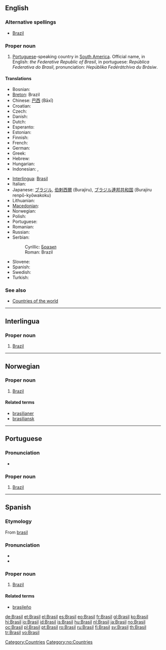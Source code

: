 {{also|brasil}}
==English==
{{wikipedia}}

===Alternative spellings===
* [[Brazil]]

===Proper noun===
{{en-proper noun}}

# [[Portuguese]]-speaking country in [[South America]]. Official name, in English: ''the Federative Republic of Brasil'', in portuguese: ''República Federativa do Brasil'', pronunciation: ''Hepúblika Fedérátchíva du Brásiw''.

====Translations====
{{trans-top|country in South America}}
* Bosnian: {{t-|bs|Brazil|m}}
* [[Breton]]: Brazil
* Chinese: [[巴西]] (Bāxī)
* Croatian: {{t-|hr|Brazil|m}}
* Czech: {{t+|cs|Brazílie}}
* Danish: {{t-|da|Brasilien}}
* Dutch: {{t+|nl|Brazilië}}
* Esperanto: {{t-|eo|Brazilo|xs=Esperanto}}
* Estonian: {{t+|et|Brasiilia}}
* Finnish: {{t+|fi|Brasilia}}
* French: {{t+|fr|Brésil|m}}
* German: {{t+|de|Brasilien|n}}
* Greek: {{t+|el|Βραζιλία|f|tr=Vrazilía|sc=Grek}}
* Hebrew: {{t+|he|ברזיל|tr=brazyl|sc=Hebr}}
* Hungarian: {{t+|hu|Brazília}}
* Indonesian: {{t+|id|Brasil|xs=Indonesian}}, {{t+|id|Brazil|xs=Indonesian}}
{{trans-mid}}
* [[Interlingua]]: [[Brasil]]
* Italian: {{t+|it|Brasile|m}}
* Japanese: [[ブラジル]], [[伯剌西爾]] (Burajiru), [[ブラジル]][[連邦]][[共和国]] (Burajiru renpō-kyōwakoku)
* Lithuanian: {{t+|lt|Brazilija|f|xs=Lithuanian}}
* [[Macedonian]]: {{t|mk|Бразил|m|tr=Brázil|sc=Cyrl}}
* Norwegian: {{t+|no|Brasil}}
* Polish: {{t+|pl|Brazylia|f}}
* Portuguese: {{t+|pt|Brasil|m}}
* Romanian: {{t+|ro|Brazilia|f}}
* Russian: {{t+|ru|Бразилия|f|tr=Brazílija|sc=Cyrl}}
* Serbian:
*: Cyrillic: [[Бразил]] {{m}}
*: Roman: Brazil {{m}}
* Slovene: {{t+|sl|Brazilija|f}}
* Spanish: {{t+|es|Brasil|m}}
* Swedish: {{t+|sv|Brasilien}}
* Turkish: {{t+|tr|Brezilya}}
{{trans-bottom}}

===See also===
* [[Appendix:Countries of the world|Countries of the world]]

[[Category:Countries]]

----

==Interlingua==

===Proper noun===
{{infl|ia|proper noun}}

# [[Brazil]]

----

==Norwegian==

===Proper noun===
{{infl|no|proper noun}}

# [[Brazil]]

====Related terms====
* [[brasilianer]]
* [[brasiliansk]]

[[Category:no:Countries]]

----

==Portuguese==

===Pronunciation===
*{{IPA|/bɾɐˈzil/|lang=pt}}

===Proper noun===
{{infl|pt|proper noun}}

# [[Brazil]]

----

==Spanish==

===Etymology===
From [[brasil]]

===Pronunciation===
* {{audio|Es-Brasil.ogg|audio}}
* {{IPA|/bɾaˈsil/|lang=es}}

===Proper noun===
{{infl|es|proper noun}}

# [[Brazil]]

====Related terms====
* [[brasileño]]

[[de:Brasil]]
[[et:Brasil]]
[[el:Brasil]]
[[es:Brasil]]
[[eo:Brasil]]
[[fr:Brasil]]
[[gl:Brasil]]
[[ko:Brasil]]
[[hi:Brasil]]
[[io:Brasil]]
[[id:Brasil]]
[[is:Brasil]]
[[hu:Brasil]]
[[nl:Brasil]]
[[ja:Brasil]]
[[no:Brasil]]
[[oc:Brasil]]
[[pl:Brasil]]
[[pt:Brasil]]
[[ro:Brasil]]
[[ru:Brasil]]
[[fi:Brasil]]
[[sv:Brasil]]
[[th:Brasil]]
[[tr:Brasil]]
[[vo:Brasil]]